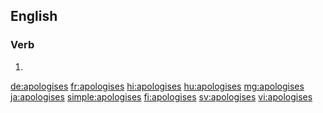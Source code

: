 ==English==

===Verb===
{{head|en|verb form}}

# {{en-third-person singular of|apologise}}

[[de:apologises]]
[[fr:apologises]]
[[hi:apologises]]
[[hu:apologises]]
[[mg:apologises]]
[[ja:apologises]]
[[simple:apologises]]
[[fi:apologises]]
[[sv:apologises]]
[[vi:apologises]]